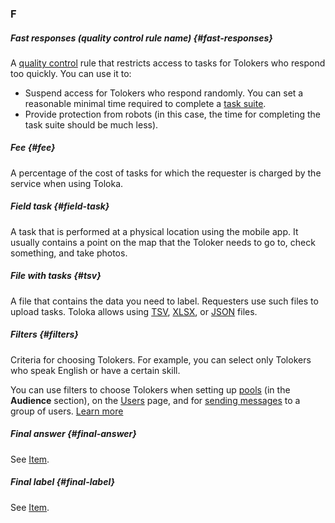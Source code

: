 ### F

##### Fast responses (quality control rule name) {#fast-responses}

A [quality control](#quality-control) rule that restricts access to tasks for Tolokers who respond too quickly. You can use it to:

  - Suspend access for Tolokers who respond randomly. You can set a reasonable minimal time required to complete a [task suite](#task-suite).
  - Provide protection from robots (in this case, the time for completing the task suite should be much less).

##### Fee {#fee}

A percentage of the cost of tasks for which the requester is charged by the service when using Toloka.

##### Field task {#field-task}

A task that is performed at a physical location using the mobile app. It usually contains a point on the map that the Toloker needs to go to, check something, and take photos.

##### File with tasks {#tsv}

A file that contains the data you need to label. Requesters use such files to upload tasks. Toloka allows using [TSV](#tsv-format), [XLSX](#xlsx-format), or [JSON](#json-format) files.

##### Filters {#filters}

Criteria for choosing Tolokers. For example, you can select only Tolokers who speak English or have a certain skill.

You can use filters to choose Tolokers when setting up [pools](#pool) (in the **Audience** section), on the [Users](https://platform.toloka.ai/requester/workers) page, and for [sending messages](/docs/guide/messaging) to a group of users. [Learn more](/docs/guide/filters)

##### Final answer {#final-answer}

See [Item](#item).

##### Final label {#final-label}

See [Item](#item).
